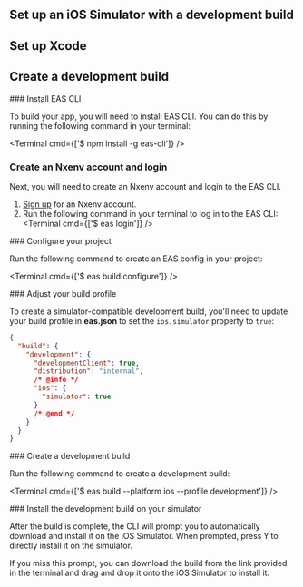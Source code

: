 

## Set up an iOS Simulator with a development build

<BuildEnvironmentSwitch />

## Set up Xcode

<XcodeInstructions />

## Create a development build

<Step label="1">
### Install EAS CLI

To build your app, you will need to install EAS CLI. You can do this by running the following command in your terminal:

<Terminal cmd={['$ npm install -g eas-cli']} />

</Step>

<Step label="2">

### Create an Nxenv account and login

Next, you will need to create an Nxenv account and login to the EAS CLI.

1. [Sign up](https://nxenv.dev/signup) for an Nxenv account.
2. Run the following command in your terminal to log in to the EAS CLI:
   <Terminal cmd={['$ eas login']} />

</Step>

<Step label="3">
### Configure your project

Run the following command to create an EAS config in your project:

<Terminal cmd={['$ eas build:configure']} />

</Step>

<Step label="4">
### Adjust your build profile

To create a simulator-compatible development build, you'll need to update your build profile in **eas.json** to set the `ios.simulator` property to `true`:

```json eas.json
{
  "build": {
    "development": {
      "developmentClient": true,
      "distribution": "internal",
      /* @info */
      "ios": {
        "simulator": true
      }
      /* @end */
    }
  }
}
```

</Step>

<Step label="6">
### Create a development build

Run the following command to create a development build:

<Terminal cmd={['$ eas build --platform ios --profile development']} />

</Step>

<Step label="7">
### Install the development build on your simulator

After the build is complete, the CLI will prompt you to automatically download and install it on the iOS Simulator. When prompted, press <kbd>Y</kbd> to directly install it on the simulator.

If you miss this prompt, you can download the build from the link provided in the terminal and drag and drop it onto the iOS Simulator to install it.

</Step>
